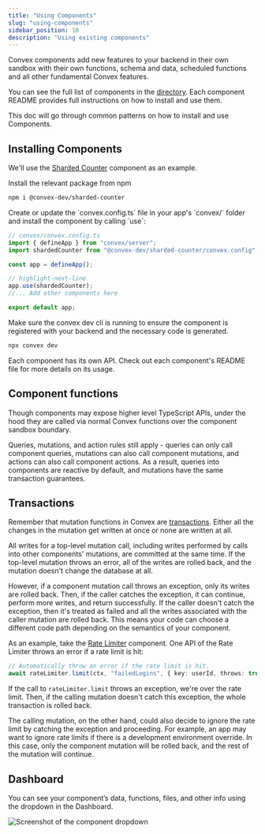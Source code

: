 ```yaml
---
title: "Using Components"
slug: "using-components"
sidebar_position: 10
description: "Using existing components"
---
```


Convex components add new features to your backend in their own sandbox with
their own functions, schema and data, scheduled functions and all other
fundamental Convex features.

You can see the full list of components in the
[directory](https://convex.dev/components). Each component README provides full
instructions on how to install and use them.

This doc will go through common patterns on how to install and use Components.

## Installing Components

We'll use the
[Sharded Counter](https://www.npmjs.com/package/@convex-dev/sharded-counter)
component as an example.

<StepByStep>
  <Step title="Install from `npm`">
  Install the relevant package from npm

```bash
npm i @convex-dev/sharded-counter
```

  </Step>
  <Step title="Add the component to your app">
  Create or update the `convex.config.ts` file in your app's `convex/` folder and install the component by calling `use`:

```ts
// convex/convex.config.ts
import { defineApp } from "convex/server";
import shardedCounter from "@convex-dev/sharded-counter/convex.config";

const app = defineApp();

// highlight-next-line
app.use(shardedCounter);
//... Add other components here

export default app;
```

  </Step>
  <Step title="Run convex dev">
  Make sure the convex dev cli is running to ensure the component is registered with your backend and the necessary code is generated.

```bash
npx convex dev
```

  </Step>
  <Step title="Use the provided component API">
    Each component has its own API. Check out each component's README file for more details on its usage.
  </Step>

</StepByStep>

## Component functions

Though components may expose higher level TypeScript APIs, under the hood they
are called via normal Convex functions over the component sandbox boundary.

Queries, mutations, and action rules still apply - queries can only call
component queries, mutations can also call component mutations, and actions can
also call component actions. As a result, queries into components are reactive
by default, and mutations have the same transaction guarantees.

## Transactions

Remember that mutation functions in Convex are
[transactions](/functions/mutation-functions.mdx#transactions). Either all the
changes in the mutation get written at once or none are written at all.

All writes for a top-level mutation call, including writes performed by calls
into other components' mutations, are committed at the same time. If the
top-level mutation throws an error, all of the writes are rolled back, and the
mutation doesn't change the database at all.

However, if a component mutation call throws an exception, only its writes are
rolled back. Then, if the caller catches the exception, it can continue, perform
more writes, and return successfully. If the caller doesn't catch the exception,
then it's treated as failed and all the writes associated with the caller
mutation are rolled back. This means your code can choose a different code path
depending on the semantics of your component.

As an example, take the
[Rate Limiter](https://www.npmjs.com/package/@convex-dev/ratelimiter) component.
One API of the Rate Limiter throws an error if a rate limit is hit:

```ts
// Automatically throw an error if the rate limit is hit.
await rateLimiter.limit(ctx, "failedLogins", { key: userId, throws: true });
```

If the call to `rateLimiter.limit` throws an exception, we're over the rate
limit. Then, if the calling mutation doesn't catch this exception, the whole
transaction is rolled back.

The calling mutation, on the other hand, could also decide to ignore the rate
limit by catching the exception and proceeding. For example, an app may want to
ignore rate limits if there is a development environment override. In this case,
only the component mutation will be rolled back, and the rest of the mutation
will continue.

## Dashboard

You can see your component’s data, functions, files, and other info using the
dropdown in the Dashboard.

<p style={{ textAlign: "center" }}>
  <img
    src="/screenshots/component_dropdown.png"
    alt="Screenshot of the component dropdown"
    width={414}
  />
</p>

